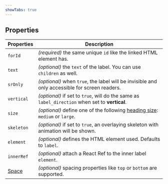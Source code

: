 ```yaml
---
showTabs: true
---
```


## Properties

| Properties                              | Description                                                                                             |
| --------------------------------------- | ------------------------------------------------------------------------------------------------------- |
| `forId`                                 | _(required)_ the same unique `id` like the linked HTML element has.                                     |
| `text`                                  | _(optional)_ the `text` of the label. You can use `children` as well.                                   |
| `srOnly`                                | _(optional)_ when `true`, the label will be invisible and only accessible for screen readers.           |
| `vertical`                              | _(optional)_ if set to `true`, will do the same as `label_direction` when set to **vertical**.          |
| `size`                                  | _(optional)_ define one of the following [heading size](/uilib/elements/heading/): `medium` or `large`. |
| `skeleton`                              | _(optional)_ if set to `true`, an overlaying skeleton with animation will be shown.                     |
| `element`                               | _(optional)_ defines the HTML element used. Defaults to `label`.                                        |
| `innerRef`                              | _(optional)_ attach a React Ref to the inner label `element`.                                           |
| [Space](/uilib/layout/space/properties) | _(optional)_ spacing properties like `top` or `bottom` are supported.                                   |

